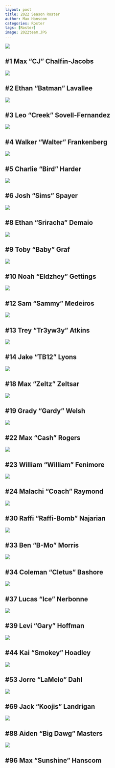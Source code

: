 ```yaml
---
layout: post
title: 2022 Season Roster
author: Max Hanscom
categories: Roster
tags: [Roster]
image: 2022team.JPG
---
```


![](assets/img/filler.png){width=%50}

## #1 Max "CJ" Chalfin-Jacobs

![](assets/img/filler.png){width=%50}

## #2 Ethan "Batman" Lavallee

![](assets/img/leo.png){width=%50}

## #3 Leo "Creek" Sovell-Fernandez

![](assets/img/filler.png){width=%50}

## #4 Walker "Walter" Frankenberg

![](assets/img/filler.png){width=%50}

## #5 Charlie "Bird" Harder

![](assets/img/josh.jpg){width=%50}

## #6 Josh "Sims" Spayer

![](assets/img/filler.png){width=%50}

## #8 Ethan "Sriracha" Demaio

![](assets/img/filler.png){width=%50}

## #9 Toby "Baby" Graf

![](assets/img/filler.png){width=%50}

## #10 Noah "Eldzhey" Gettings

![](assets/img/sam.jpg){width=%50}

## #12 Sam "Sammy" Medeiros

![](assets/img/trey.jpg){width=%50}

## #13 Trey "Tr3yw3y" Atkins

![](assets/img/jake.jpg){width=%50}

## #14 Jake "TB12" Lyons

![](assets/img/filler.png){width=%50}

## #18 Max "Zeltz" Zeltsar

![](assets/img/filler.png){width=%50}

## #19 Grady "Gardy" Welsh

![](assets/img/cash.jpg){width=%50}

## #22 Max "Cash" Rogers

![](assets/img/filler.png){width=%50}

## #23 William "William" Fenimore

![](assets/img/filler.png){width=%50}

## #24 Malachi "Coach" Raymond

![](assets/img/raffi.jpg){width=%50}

## #30 Raffi "Raffi-Bomb" Najarian

![](assets/img/filler.png){width=%50}

## #33 Ben "B-Mo" Morris

![](assets/img/filler.png){width=%50}

## #34 Coleman "Cletus" Bashore

![](assets/img/filler.png){width=%50}

## #37 Lucas "Ice" Nerbonne

![](assets/img/filler.png){width=%50}

## #39 Levi "Gary" Hoffman

![](assets/img/filler.png){width=%50}

## #44 Kai "Smokey" Hoadley

![](assets/img/filler.png){width=%50}

## #53 Jorre "LaMelo" Dahl

![](assets/img/filler.png){width=%50}

## #69 Jack "Koojis" Landrigan

![](assets/img/filler.png){width=%50}

## #88 Aiden "Big Dawg" Masters

![](assets/img/MaxH.JPG){width=%50}

## #96 Max "Sunshine" Hanscom